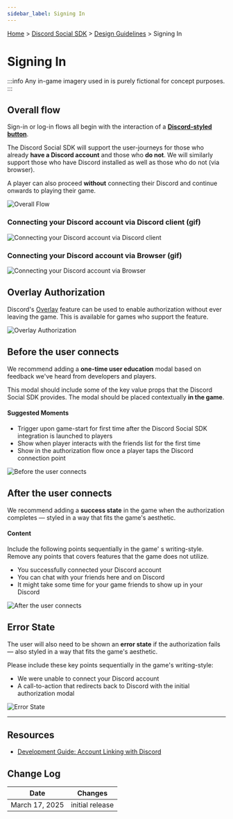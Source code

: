 ```yaml
---
sidebar_label: Signing In
---
```


[Home](/docs/intro) > [Discord Social SDK](/docs/discord-social-sdk/overview) > [Design Guidelines](/docs/discord-social-sdk/design-guidelines) > Signing In

# Signing In

:::info
Any in-game imagery used in is purely fictional for concept purposes.
:::

## Overall flow 

Sign-in or log-in flows all begin with the interaction of a [**Discord-styled button**](/docs/discord-social-sdk/design-guidelines/branding-guidelines#buttons).

The Discord Social SDK will support the user-journeys for those who already **have a Discord account** and those who **do not**. We will similarly support those who have Discord installed as well as those who do not (via browser).

A player can also proceed **without** connecting their Discord and continue onwards to playing their game.

![Overall Flow](images/social-sdk/design-guidelines/SigningIn-02.png)

### Connecting your Discord account via Discord client (gif)

![Connecting your Discord account via Discord client](images/social-sdk/design-guidelines/animated/Connecting-via-Client.gif)

### Connecting your Discord account via Browser (gif)

![Connecting your Discord account via Browser](images/social-sdk/design-guidelines/animated/Connecting-via-Browser.gif)

## Overlay Authorization

Discord's [Overlay](https://support.discord.com/hc/en-us/articles/217659737-Game-Overlay-101) feature can be used to enable authorization without ever leaving the game. This is available for games who support the feature.

![Overlay Authorization](images/social-sdk/design-guidelines/SigningIn-05.png)

## Before the user connects

We recommend adding a **one-time user education** modal based on feedback we've heard from developers and players.

This modal should include some of the key value props that the Discord Social SDK provides. The modal should be placed contextually **in the game**.

#### Suggested Moments

- Trigger upon game-start for first time after the Discord Social SDK integration is launched to players
- Show when player interacts with the friends list for the first time
- Show in the authorization flow once a player taps the Discord connection point

![Before the user connects](images/social-sdk/design-guidelines/SigningIn-06.png)

## After the user connects

We recommend adding a **success state** in the game when the authorization completes — styled in a way that fits the game's aesthetic.

#### Content

Include the following points sequentially in the game' s writing-style. Remove any points that covers features that the game does not utilize.

- You successfully connected your Discord account
- You can chat with your friends here and on Discord
- It might take some time for your game friends to show up in your Discord

![After the user connects](images/social-sdk/design-guidelines/SigningIn-07.png)

## Error State

The user will also need to be shown an **error state** if the authorization fails — also styled in a way that fits the game's aesthetic.

Please include these key points sequentially in the game's writing-style:
- We were unable to connect your Discord account
- A call-to-action that redirects back to Discord with the initial authorization modal

![Error State](images/social-sdk/design-guidelines/SigningIn-08.png)

---

## Resources 

- [Development Guide: Account Linking with Discord](/docs/discord-social-sdk/development-guides/account-linking-with-discord)

## Change Log

| Date           | Changes         |
|----------------|-----------------|
| March 17, 2025 | initial release |
